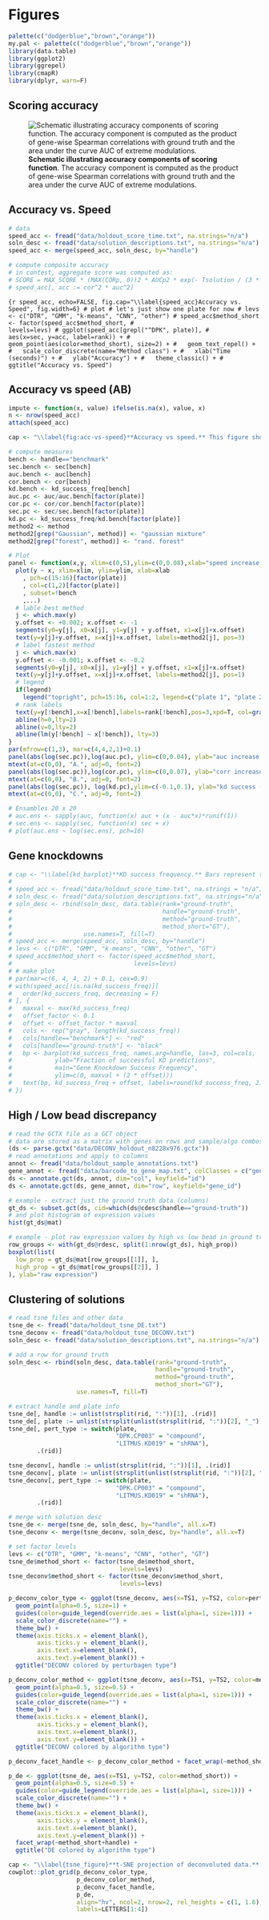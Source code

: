 # Figures



```r
palette(c("dodgerblue","brown","orange"))
my.pal <- palette(c("dodgerblue","brown","orange"))
library(data.table)
library(ggplot2)
library(ggrepel)
library(cmapR)
library(dplyr, warn=F)
```

## Scoring accuracy
![**Schematic illustrating accuracy components of scoring function**. The accuracy component is computed as the product of gene-wise Spearman correlations with ground truth and the area under the curve AUC of extreme modulations.](figures/deconvolution_contest Fig2_Final_revised.png)

## Accuracy vs. Speed

```r
# data
speed_acc <- fread("data/holdout_score_time.txt", na.strings="n/a")
soln_desc <- fread("data/solution_descriptions.txt", na.strings="n/a")
speed_acc <- merge(speed_acc, soln_desc, by="handle")
```

```r
# compute composite accuracy
# in contest, aggregate score was computed as:
# SCORE = MAX_SCORE * (MAX(CORp, 0))2 * AUCp2 * exp(- Tsolution / (3 * Tbenchmark) )
# speed_acc[, acc := cor^2 * auc^2]
```


```{r speed_acc, echo=FALSE, fig.cap="\\label{speed_acc}Accuracy vs. Speed", fig.width=6}
# plot
# let's just show one plate for now
# levs <- c("DTR", "GMM", "k-means", "CNN", "other")
# speed_acc$method_short <- factor(speed_acc$method_short,
#                                  levels=levs)
# ggplot(speed_acc[grepl("^DPK", plate)],
#        aes(x=sec, y=acc, label=rank)) +
#   geom_point(aes(color=method_short), size=2) +
#   geom_text_repel() +
#   scale_color_discrete(name="Method class") +
#   xlab("Time (seconds)") +
#   ylab("Accuracy") +
#   theme_classic() +
#   ggtitle("Accuracy vs. Speed")
```

## Accuracy vs speed (AB)

```r
impute <- function(x, value) ifelse(is.na(x), value, x)
n <- nrow(speed_acc)
attach(speed_acc)
```

```r
cap <- "\\label{fig:acc-vs-speed}**Accuracy vs speed.** This figure shows the relationship between improvements in AUC (A.), correlation (B.) and fraction of correctly predicted knocked-down genes(C.) and improvements in speed for the top-nine solutions. These measures are computed for each of the plates on the holdout dataset. Labels at the dots indicate the rank of the submission in the final leaderboard (1 = first best, 2 = second best, etc.). Dashed lines indicate levels with no improvement over the benchmark. Dotted lines indicate (ols) association between accuracy and speed improvements. The name of the most accurate and fastest approach are highlighted in each panel."

# compute measures
bench <- handle=="benchmark"
sec.bench <- sec[bench]
auc.bench <- auc[bench]
cor.bench <- cor[bench]
kd.bench <- kd_success_freq[bench]
auc.pc <- auc/auc.bench[factor(plate)]
cor.pc <- cor/cor.bench[factor(plate)]
sec.pc <- sec/sec.bench[factor(plate)]
kd.pc <- kd_success_freq/kd.bench[factor(plate)]
method2 <- method
method2[grep("Gaussian", method)] <- "gaussian mixture"
method2[grep("forest", method)] <- "rand. forest"

# Plot
panel <- function(x,y, xlim=c(0,5),ylim=c(0,0.08),xlab="speed increase (%)", legend=T, ...){
  plot(y ~ x, xlim=xlim, ylim=ylim, xlab=xlab
    , pch=c(15:16)[factor(plate)]
    , col=c(1,2)[factor(plate)]
    , subset=!bench
    ,...)
  # lable best method
  j <- which.max(y)
  y.offset <- +0.002; x.offset <- -1
  segments(y0=y[j], x0=x[j], y1=y[j] + y.offset, x1=x[j]+x.offset)
  text(y=y[j]+y.offset, x=x[j]+x.offset, labels=method2[j], pos=3)
  # label fastest method
  j <- which.max(x)
  y.offset <- -0.001; x.offset <- -0.2
  segments(y0=y[j], x0=x[j], y1=y[j] + y.offset, x1=x[j]+x.offset)
  text(y=y[j]+y.offset, x=x[j]+x.offset, labels=method2[j], pos=1)
  # legend
  if(legend)
    legend("topright", pch=15:16, col=1:2, legend=c("plate 1", "plate 2"), bty="n")
  # rank labels
  text(y=y[!bench],x=x[!bench],labels=rank[!bench],pos=3,xpd=T, col=gray(.75))
  abline(h=0,lty=2)
  abline(v=0,lty=2)
  abline(lm(y[!bench] ~ x[!bench]), lty=3)
}
par(mfrow=c(1,3), mar=c(4,4,2,1)+0.1)
panel(abs(log(sec.pc)),log(auc.pc), ylim=c(0,0.04), ylab="auc increase (%)")
mtext(at=c(0,0), "A.", adj=0, font=2)
panel(abs(log(sec.pc)),log(cor.pc), ylim=c(0,0.07), ylab="corr increase (%)")
mtext(at=c(0,0), "B.", adj=0, font=2)
panel(abs(log(sec.pc)), log(kd.pc),ylim=c(-0.1,0.1), ylab="kd success (%)")
mtext(at=c(0,0), "C.", adj=0, font=2)

# Ensambles 20 x 20
# auc.ens <- sapply(auc, function(x) auc + (x - auc*x)*runif(1))
# sec.ens <- sapply(sec, function(x) sec + x)
# plot(auc.ens ~ log(sec.ens), pch=16)
```

## Gene knockdowns

```r
# cap <- "\\label{kd_barplot}**KD success frequency.** Bars represent the fraction of landmark-targeting shRNAs experiments in which the DE values indicated successful knockdown (KD). Success criteria are a z-score of less than -2 and a gene-wise rank of less than 10. Results are shown for the one plate of shRNA holdout data, containing 376 landmark-targeting shRNA experiments." 
# 
# speed_acc <- fread("data/holdout_score_time.txt", na.strings = "n/a")
# soln_desc <- fread("data/solution_descriptions.txt", na.strings="n/a")
# soln_desc <- rbind(soln_desc, data.table(rank="ground-truth",
#                                          handle="ground-truth",
#                                          method="ground-truth",
#                                          method_short="GT"),
#                    use.names=T, fill=T)
# speed_acc <- merge(speed_acc, soln_desc, by="handle")
# levs <- c("DTR", "GMM", "k-means", "CNN", "other", "GT")
# speed_acc$method_short <- factor(speed_acc$method_short,
#                                  levels=levs)
# # make plot
# par(mar=c(6, 4, 4, 2) + 0.1, cex=0.9)
# with(speed_acc[!is.na(kd_success_freq)][
#   order(kd_success_freq, decreasing = F)
# ], {
#   maxval <- max(kd_success_freq)
#   offset_factor <- 0.1
#   offset <- offset_factor * maxval
#   cols <- rep("gray", length(kd_success_freq))
#   cols[handle=="benchmark"] <- "red"
#   cols[handle=="ground-truth"] <- "black"
#   bp <- barplot(kd_success_freq, names.arg=handle, las=3, col=cols,
#            ylab="Fraction of successful KD predictions",
#            main="Gene Knockdown Success Frequency",
#            ylim=c(0, maxval + (2 * offset)))
#   text(bp, kd_success_freq + offset, labels=round(kd_success_freq, 2), col="red")
# })
```

## High / Low bead discrepancy

```r
# read the GCTX file as a GCT object
# data are stored as a matrix with genes on rows and sample/algo combos on columns
(ds <- parse.gctx("data/DECONV_holdout_n8228x976.gctx"))
# read annotations and apply to columns
annot <- fread("data/holdout_sample_annotations.txt")
gene_annot <- fread("data/barcode_to_gene_map.txt", colClasses = c("gene_id"="character"))
ds <- annotate.gct(ds, annot, dim="col", keyfield="id")
ds <- annotate.gct(ds, gene_annot, dim="row", keyfield="gene_id")
```

```r
# example - extract just the ground truth data (columns)
gt_ds <- subset.gct(ds, cid=which(ds@cdesc$handle=="ground-truth"))
# and plot histogram of expression values
hist(gt_ds@mat)
```

```r
# example - plot raw expression values by high vs low bead in ground truth
row_groups <- with(gt_ds@rdesc, split(1:nrow(gt_ds), high_prop))
boxplot(list(
  low_prop = gt_ds@mat[row_groups[[1]], ],
  high_prop = gt_ds@mat[row_groups[[2]], ]
), ylab="raw expression")
```


## Clustering of solutions
```r
# read tsne files and other data
tsne_de <- fread("data/holdout_tsne_DE.txt")
tsne_deconv <- fread("data/holdout_tsne_DECONV.txt")
soln_desc <- fread("data/solution_descriptions.txt", na.strings="n/a")

# add a row for ground truth
soln_desc <- rbind(soln_desc, data.table(rank="ground-truth",
                                         handle="ground-truth",
                                         method="ground-truth",
                                         method_short="GT"),
                   use.names=T, fill=T)

# extract handle and plate info
tsne_de[, handle := unlist(strsplit(rid, ":"))[1], .(rid)]
tsne_de[, plate := unlist(strsplit(unlist(strsplit(rid, ":"))[2], "_"))[1], .(rid)]
tsne_de[, pert_type := switch(plate,
                              "DPK.CP003" = "compound",
                              "LITMUS.KD019" = "shRNA"),
        .(rid)]

tsne_deconv[, handle := unlist(strsplit(rid, ":"))[1], .(rid)]
tsne_deconv[, plate := unlist(strsplit(unlist(strsplit(rid, ":"))[2], "_"))[1], .(rid)]
tsne_deconv[, pert_type := switch(plate,
                              "DPK.CP003" = "compound",
                              "LITMUS.KD019" = "shRNA"),
        .(rid)]

# merge with solution desc
tsne_de <- merge(tsne_de, soln_desc, by="handle", all.x=T)
tsne_deconv <- merge(tsne_deconv, soln_desc, by="handle", all.x=T)

# set factor levels
levs <- c("DTR", "GMM", "k-means", "CNN", "other", "GT")
tsne_de$method_short <- factor(tsne_de$method_short,
                               levels=levs)
tsne_deconv$method_short <- factor(tsne_deconv$method_short,
                               levels=levs)
```

```r
p_deconv_color_type <- ggplot(tsne_deconv, aes(x=TS1, y=TS2, color=pert_type)) +
  geom_point(alpha=0.5, size=1) +
  guides(color=guide_legend(override.aes = list(alpha=1, size=1))) +
  scale_color_discrete(name="") +
  theme_bw() +
  theme(axis.ticks.x = element_blank(),
        axis.ticks.y = element_blank(),
        axis.text.x=element_blank(),
        axis.text.y=element_blank()) +
  ggtitle("DECONV colored by perturbagen type")
```

```r
p_deconv_color_method <- ggplot(tsne_deconv, aes(x=TS1, y=TS2, color=method_short)) +
  geom_point(alpha=0.5, size=0.5) +
  guides(color=guide_legend(override.aes = list(alpha=1, size=1))) +
  scale_color_discrete(name="") +
  theme_bw() + 
  theme(axis.ticks.x = element_blank(),
        axis.ticks.y = element_blank(),
        axis.text.x=element_blank(),
        axis.text.y=element_blank()) +
  ggtitle("DECONV colored by algorithm type")
```

```r
p_deconv_facet_handle <- p_deconv_color_method + facet_wrap(~method_short+handle)
```


```r
p_de <- ggplot(tsne_de, aes(x=TS1, y=TS2, color=method_short)) +
  geom_point(alpha=0.5, size=0.5) +
  guides(color=guide_legend(override.aes = list(alpha=1, size=1))) +
  scale_color_discrete(name="") +
  theme_bw() +
  theme(axis.ticks.x = element_blank(),
        axis.ticks.y = element_blank(),
        axis.text.x=element_blank(),
        axis.text.y=element_blank()) +
  facet_wrap(~method_short+handle) +
  ggtitle("DE colored by algorithm type")
```

```r
cap <- "\\label{tsne_figure}**t-SNE projection of deconvoluted data.** Each point represents the 2D projection of a sample generated by UNI ground truth (GT) or by applying a deconvolution algorithm to DUO data. t-SNE was run on the 2 plates of holdout data, one each containing compound and shRNA treatmens. DECONV data colored by perturbagen type (A) and algorithm type (B). DECONV (C) and DE (D) data colored by algorithm type and stratified by each individual implementation."
cowplot::plot_grid(p_deconv_color_type,
                   p_deconv_color_method,
                   p_deconv_facet_handle,
                   p_de,
                   align="hv", ncol=2, nrow=2, rel_heights = c(1, 1.6),
                   labels=LETTERS[1:4])
```

